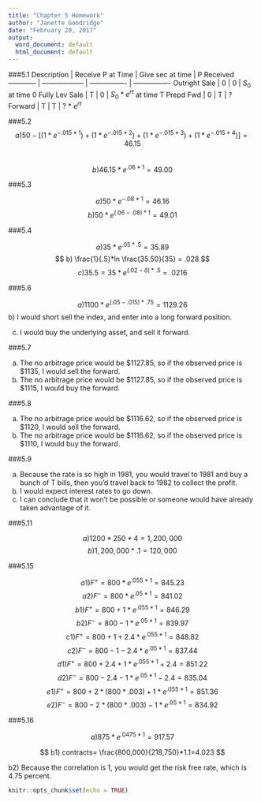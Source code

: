 ---
title: "Chapter 5 Homework"
author: "Janette Goodridge"
date: "February 20, 2017"
output:
  word_document: default
  html_document: default
---

###5.1
Description    |  Receive P at Time  |  Give sec at time  |  P Received
------------   |  ------------------  |  ----------------  |  ----------------
Outright Sale  |          0           |        0           |    $S_0$ at time 0
Fully Lev Sale |          T           |        0           |    $S_0* e^{rt}$ at time T
Prepd Fwd      |          0           |        T           |        ?
Forward        |          T           |        T           |   ? * $e^{rt}$

###5.2
$$
  a) 50-[(1*e^{-.015*1})+(1*e^{-.015*2})+(1*e^{-.015*3})+(1*e^{-.015*4})] = 46.15
$$  
$$
  b) 46.15*e^{.06*1} = 49.00
$$

###5.3

$$
  a) 50*e^{-.08*1} = 46.16
$$
$$
  b)50*e^{(.06-.08)*1} = 49.01
$$

###5.4

$$
  a) 35*e^{.05*.5} = 35.89
$$
$$
  b) \frac{1}{.5}*ln \frac{35.50}{35} = .028
$$
$$
  c) 35.5 = 35*e^{(.02-\delta)*.5} = .0216
$$

###5.6

$$
  a) 1100*e^{(.05-.015)*.75} = 1129.26
$$
  b) I would short sell the index, and enter into a long forward position.
  
  c) I would buy the underlying asset, and sell it forward. 


###5.7

  a) The no arbitrage price would be $1127.85, so if the observed price is $1135,       I would sell the forward.  
  b)  The no arbitrage price would be $1127.85, so if the observed price is $1115,       I would buy the forward.  
  
###5.8

  a)  The no arbitrage price would be $1116.62, so if the observed price is $1120,
      I would sell the forward.  
  b)  The no arbitrage price would be $1116.62, so if the observed price is $1110,       I would buy the forward.  
  
###5.9

  a)  Because the rate is so high in 1981, you would travel to 1981 and buy a           bunch of T bills, then you'd travel back to 1982 to collect the profit.
  b)  I would expect interest rates to go down.  
  c)  I can conclude that it won't be possible or someone would have already taken       advantage of it.  

###5.11

$$
  a) 1200*250*4 = 1,200,000
$$
$$
  b) 1,200,000*.1 = 120,000
$$

###5.15

$$
  a1)  F^+ = 800*e^{.055*1} = 845.23
$$
$$
  a2)  F^- = 800*e^{.05*1} = 841.02
$$
$$
  b1) F^+ = 800 + 1*e^{.055*1} = 846.29
$$
$$
  b2) F^- = 800-1 * e^{.05*1} = 839.97
$$
$$
  c1) F^+ = 800+1+2.4*e^{.055*1}=848.82
$$
$$
  c2) F^- = 800-1-2.4*e^{.05*1}=837.44
$$
$$
  d1) F^+ = 800+2.4+1*e^{.055*1} +2.4 = 851.22
$$
$$
  d2) F^- = 800-2.4-1*e^{.05*1} -2.4 = 835.04
$$
$$
  e1) F^+ = 800+2*(800*.003)+1*e^{.055*1}= 851.36
$$
$$
  e2) F^- = 800-2*(800*.003)-1*e^{.05*1}=834.92 
$$

###5.16

$$
  a) 875*e^{.0475*1} = 917.57
$$

$$
  b1) contracts= \frac{800,000}{218,750}*1.1=4.023 
$$


  b2) Because the correlation is 1, you would get the risk free rate, which is         4.75 percent.  



```{r setup, include=FALSE}
knitr::opts_chunk$set(echo = TRUE)
```

